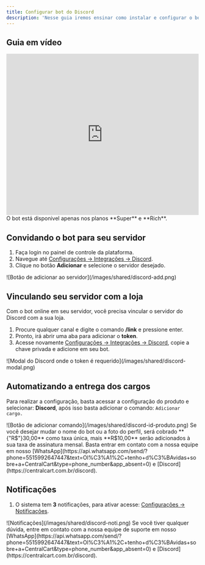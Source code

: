 ```yaml
---
title: Configurar bot do Discord
description: 'Nesse guia iremos ensinar como instalar e configurar o bot da CentralCart.'
---
```


## Guia em vídeo

<iframe
  width="100%"
  height="422"
  src="https://www.youtube.com/embed/aDOukw9tPcM?si=bBolczzlSRyzuajR"
  title="YouTube video player"
  frameborder="0"
  allow="accelerometer; autoplay; clipboard-write; encrypted-media; gyroscope; picture-in-picture"
  allowfullscreen
></iframe>

<Note>
  O bot está disponivel apenas nos planos **Super** e **Rich**.
</Note>

## Convidando o bot para seu servidor

1. Faça login no painel de controle da plataforma.
2. Navegue até [Configurações -> Integrações -> Discord](https://app.centralcart.com.br/settings/plugin/discord).
3. Clique no botão **Adicionar** e selecione o servidor desejado.

<Frame>
![Botão de adicionar ao servidor](/images/shared/discord-add.png)
</Frame>

## Vinculando seu servidor com a loja
Com o bot online em seu servidor, você precisa vincular o servidor do Discord com a sua loja.

1. Procure qualquer canal e digite o comando **/link** e pressione enter.
2. Pronto, irá abrir uma aba para adicionar o **token**.
3. Acesse novamente [Configurações -> Integrações -> Discord](https://app.centralcart.com.br/settings/plugin/discord), 
copie a chave privada e adicione em seu bot.

<Frame>
![Modal do Discord onde o token é requerido](/images/shared/discord-modal.png)
</Frame>

## Automatizando a entrega dos cargos
Para realizar a configuração, basta acessar a configuração do produto e selecionar: **Discord**, após isso basta adicionar o comando: ``Adicionar cargo.`` 

<Frame>
![Botão de adicionar comando](/images/shared/discord-id-produto.png)
</Frame>

<Warning>
Se você desejar mudar o nome do bot ou a foto do perfil, será cobrado **{"R$"}30,00** como taxa única, mais **R$10,00** serão adicionados à sua taxa de assinatura mensal. Basta entrar em contato com a nossa equipe em nosso [WhatsApp](https://api.whatsapp.com/send/?phone=5515992647447&text=Ol%C3%A1%2C+tenho+d%C3%BAvidas+sobre+a+CentralCart&type=phone_number&app_absent=0) e [Discord](https://centralcart.com.br/discord).
</Warning>

## Notificações
1. O sistema tem **3** notificações, para ativar acesse: [Configurações -> Notificações](https://app.centralcart.com.br/settings/notification).

<Frame>
![Notificações](/images/shared/discord-noti.png)
</Frame>

<Check>
Se você tiver qualquer dúvida, entre em contato com a nossa equipe de suporte
em nosso [WhatsApp](https://api.whatsapp.com/send/?phone=5515992647447&text=Ol%C3%A1%2C+tenho+d%C3%BAvidas+sobre+a+CentralCart&type=phone_number&app_absent=0) 
e [Discord](https://centralcart.com.br/discord).
</Check>


